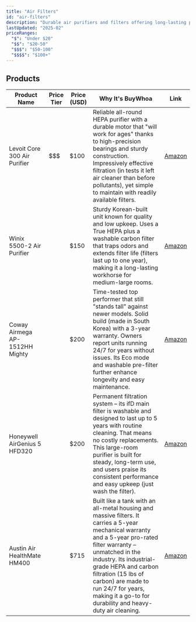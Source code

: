 ```yaml
---
title: "Air Filters"
id: "air-filters"
description: "Durable air purifiers and filters offering long-lasting performance and easy maintenance."
lastUpdated: "2025-02"
priceRanges:
  "$": "Under $20"
  "$$": "$20-50"
  "$$$": "$50-100"
  "$$$$": "$100+"
---
```


## Products

| Product Name | Price Tier | Price (USD) | Why It's BuyWhoa | Link |
|--------------|------------|-------------|------------------|------|
| Levoit Core 300 Air Purifier | $$$ | $100 | Reliable all-round HEPA purifier with a durable motor that "will work for ages" thanks to high-precision bearings and sturdy construction. Impressively effective filtration (in tests it left air cleaner than before pollutants), yet simple to maintain with readily available filters. | [Amazon](https://www.amazon.com/dp/B07VVK39F7?tag=buywhoa-20) |
| Winix 5500-2 Air Purifier | $$$$ | $150 | Sturdy Korean-built unit known for quality and low upkeep. Uses a True HEPA plus a washable carbon filter that traps odors and extends filter life (filters last up to one year), making it a long-lasting workhorse for medium-large rooms. | [Amazon](https://www.amazon.com/dp/B01D8DAYII?tag=buywhoa-20) |
| Coway Airmega AP-1512HH Mighty | $$$$ | $200 | Time-tested top performer that still "stands tall" against newer models. Solid build (made in South Korea) with a 3-year warranty. Owners report units running 24/7 for years without issues. Its Eco mode and washable pre-filter further enhance longevity and easy maintenance. | [Amazon](https://www.amazon.com/dp/B01728NLRG?tag=buywhoa-20) |
| Honeywell AirGenius 5 HFD320 | $$$$ | $200 | Permanent filtration system – its ifD main filter is washable and designed to last up to 5 years with routine cleaning. That means no costly replacements. This large-room purifier is built for steady, long-term use, and users praise its consistent performance and easy upkeep (just wash the filter). | [Amazon](https://www.amazon.com/dp/B009P7SVHS?tag=buywhoa-20) |
| Austin Air HealthMate HM400 | $$$$ | $715 | Built like a tank with an all-metal housing and massive filters. It carries a 5-year mechanical warranty and a 5-year pro-rated filter warranty – unmatched in the industry. Its industrial-grade HEPA and carbon filtration (15 lbs of carbon) are made to run 24/7 for years, making it a go-to for durability and heavy-duty air cleaning. | [Amazon](https://www.amazon.com/dp/B0007Y830I?tag=buywhoa-20) |
